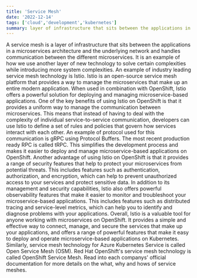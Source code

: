 ```yaml
---
title: 'Service Mesh'
date: '2022-12-14'
tags: ['cloud','development','kubernetes']
summary: layer of infrastructure that sits between the applications in a microservices architecture
---
```


A service mesh is a layer of infrastructure that sits between the applications in a microservices architecture and the underlying network and handles communication between the different microservices. 
It is an example of how we use another layer of new technology to solve certain complexities while introducing more system complexities.
An example of industry leading service mesh technology is Istio.
Istio is an open-source service mesh platform that provides a way to manage the microservices that make up an entire modern application. 
When used in combination with OpenShift, Istio offers a powerful solution for deploying and managing microservice-based applications.
One of the key benefits of using Istio on OpenShift is that it provides a uniform way to manage the communication between microservices. 
This means that instead of having to deal with the complexity of individual service-to-service communication, developers can use Istio to define a set of rules and policies that govern how services interact with each other. 
An example of protocol used for this communication is gRPC using Protocol Buffers. The most recent production ready RPC is called tRPC.
This simplifies the development process and makes it easier to deploy and manage microservice-based applications on OpenShift.
Another advantage of using Istio on OpenShift is that it provides a range of security features that help to protect your microservices from potential threats. 
This includes features such as authentication, authorization, and encryption, which can help to prevent unauthorized access to your services and protect sensitive data.
In addition to its management and security capabilities, Istio also offers powerful observability features that make it easier to monitor and troubleshoot your microservice-based applications. 
This includes features such as distributed tracing and service-level metrics, which can help you to identify and diagnose problems with your applications.
Overall, Istio is a valuable tool for anyone working with microservices on OpenShift. 
It provides a simple and effective way to connect, manage, and secure the services that make up your applications, and offers a range of powerful features that make it easy to deploy and operate microservice-based applications on Kubernetes.
Similarly, service mesh technology for Azure Kubernetes Service is called Open Service Mesh (OSM).
Red Hat OpenShift's service mesh technology is called OpenShift Service Mesh.
Read into each companys' official documentation for more details on the what, why and hows of service meshes.